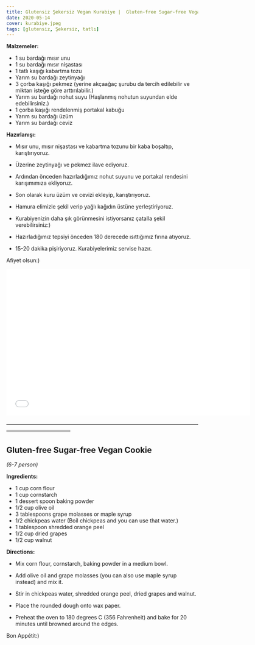 ```yaml
---
title: Glutensiz Şekersiz Vegan Kurabiye |  Gluten-free Sugar-free Vegan Cookie
date: 2020-05-14
cover: kurabiye.jpeg
tags: [glutensiz, Şekersiz, tatlı]
---
```


**Malzemeler:**

- 1 su bardağı mısır unu
- 1 su bardağı mısır nişastası
- 1 tatlı kaşığı kabartma tozu
- Yarım su bardağı zeytinyağı
- 3 çorba kaşığı pekmez (yerine akçaağaç şurubu da tercih edilebilir ve miktarı isteğe göre arttırılabilir.)
- Yarım su bardağı nohut suyu (Haşlanmış nohutun suyundan elde edebilirsiniz.)
- 1 çorba kaşığı rendelenmiş portakal kabuğu
- Yarım su bardağı üzüm
- Yarım su bardağı ceviz

**Hazırlanışı:**

- Mısır unu, mısır nişastası ve kabartma tozunu bir kaba boşaltıp, karıştırıyoruz.

- Üzerine zeytinyağı ve pekmez ilave ediyoruz.

- Ardından önceden hazırladığımız nohut suyunu ve portakal rendesini karışımımıza ekliyoruz.

- Son olarak kuru üzüm ve cevizi ekleyip, karıştırıyoruz.

- Hamura elimizle şekil verip yağlı kağıdın üstüne yerleştiriyoruz.

- Kurabiyenizin daha şık görünmesini istiyorsanız çatalla şekil verebilirsiniz:)

- Hazırladığımız tepsiyi önceden 180 derecede ısıttığımız fırına atıyoruz.

- 15-20 dakika pişiriyoruz. Kurabiyelerimiz servise hazır.

Afiyet olsun:)

<p>
<iframe
    type="text/html"
    width="640"
    height="385"
    src="//www.youtube.com/embed/p5Nv1LW87sQ"
    frameborder="0"
    allowfullscreen>
</iframe>
</p>

————————————————————————————————————————————————

## Gluten-free Sugar-free Vegan Cookie


*(6-7 person)*

**Ingredients:**
- 1 cup corn flour
- 1 cup cornstarch
- 1 dessert spoon baking powder
- 1/2 cup olive oil
- 3 tablespoons grape molasses or maple syrup
- 1/2 chickpeas water (Boil chickpeas and you can use that water.)
- 1 tablespoon shredded orange peel
- 1/2 cup dried grapes
- 1/2 cup walnut


**Directions:**

- Mix corn flour, cornstarch, baking powder in a medium bowl.

- Add olive oil and grape molasses (you can also use maple syrup instead) and mix it.

- Stir in chickpeas water, shredded orange peel, dried grapes and walnut.

- Place the rounded dough onto wax paper.

- Preheat the oven to 180 degrees C (356 Fahrenheit) and bake for 20 minutes until browned around the edges.

Bon Appétit:)